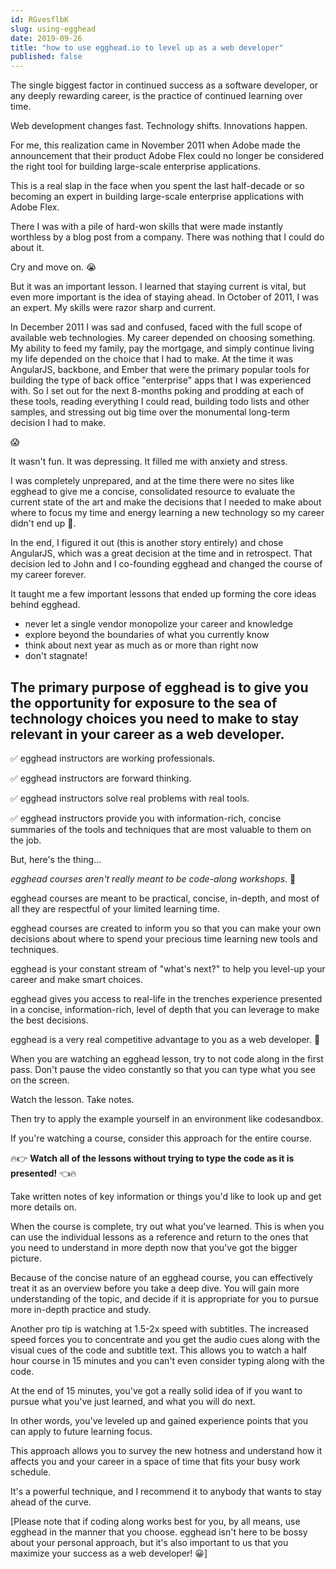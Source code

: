 ```yaml
---
id: RGvesflbK
slug: using-egghead
date: 2019-09-26
title: "how to use egghead.io to level up as a web developer"
published: false
---
```


The single biggest factor in continued success as a software developer, or any deeply rewarding career, is the practice of continued learning over time.

Web development changes fast. Technology shifts. Innovations happen.

For me, this realization came in November 2011 when Adobe made the announcement that their product Adobe Flex could no longer be considered the right tool for building large-scale enterprise applications.

This is a real slap in the face when you spent the last half-decade or so becoming an expert in building large-scale enterprise applications with Adobe Flex.

There I was with a pile of hard-won skills that were made instantly worthless by a blog post from a company. There was nothing that I could do about it.

Cry and move on. 😭

But it was an important lesson. I learned that staying current is vital, but even more important is the idea of staying ahead. In October of 2011, I was an expert. My skills were razor sharp and current.

In December 2011 I was sad and confused, faced with the full scope of available web technologies. My career depended on choosing something. My ability to feed my family, pay the mortgage, and simply continue living my life depended on the choice that I had to make. At the time it was AngularJS, backbone, and Ember that were the primary popular tools for building the type of back office "enterprise" apps that I was experienced with. So I set out for the next 8-months poking and prodding at each of these tools, reading everything I could read, building todo lists and other samples, and stressing out big time over the monumental long-term decision I had to make.

😱

It wasn't fun. It was depressing. It filled me with anxiety and stress.

I was completely unprepared, and at the time there were no sites like egghead to give me a concise, consolidated resource to evaluate the current state of the art and make the decisions that I needed to make about where to focus my time and energy learning a new technology so my career didn't end up 💩.

In the end, I figured it out (this is another story entirely) and chose AngularJS, which was a great decision at the time and in retrospect. That decision led to John and I co-founding egghead and changed the course of my career forever.

It taught me a few important lessons that ended up forming the core ideas behind egghead.

* never let a single vendor monopolize your career and knowledge
* explore beyond the boundaries of what you currently know
* think about next year as much as or more than right now
* don't stagnate! 

## The primary purpose of egghead is to give you the opportunity for exposure to the sea of technology choices you need to make to stay relevant in your career as a web developer.

✅ egghead instructors are working professionals.

✅ egghead instructors are forward thinking.

✅ egghead instructors solve real problems with real tools.

✅ egghead instructors provide you with information-rich, concise summaries of the tools and techniques that are most valuable to them on the job.

But, here's the thing…

*egghead courses aren't really meant to be code-along workshops*. 🤯

egghead courses are meant to be practical, concise, in-depth, and most of all they are respectful of your limited learning time.

egghead courses are created to inform you so that you can make your own decisions about where to spend your precious time learning new tools and techniques.

egghead is your constant stream of "what's next?" to help you level-up your career and make smart choices.

egghead gives you access to real-life in the trenches experience presented in a concise, information-rich, level of depth that you can leverage to make the best decisions.

egghead is a very real competitive advantage to you as a web developer. 🏁

When you are watching an egghead lesson, try to not code along in the first pass. Don't pause the video constantly so that you can type what you see on the screen.

Watch the lesson. Take notes.

Then try to apply the example yourself in an environment like codesandbox.

If you're watching a course, consider this approach for the entire course.

🔥👉 **Watch all of the lessons without trying to type the code as it is presented!** 👈🔥

Take written notes of key information or things you'd like to look up and get more details on.

When the course is complete, try out what you've learned. This is when you can use the individual lessons as a reference and return to the ones that you need to understand in more depth now that you've got the bigger picture.

Because of the concise nature of an egghead course, you can effectively treat it as an overview before you take a deep dive. You will gain more understanding of the topic, and decide if it is appropriate for you to pursue more in-depth practice and study.

Another pro tip is watching at 1.5-2x speed with subtitles. The increased speed forces you to concentrate and you get the audio cues along with the visual cues of the code and subtitle text. This allows you to watch a half hour course in 15 minutes and you can't even consider typing along with the code.

At the end of 15 minutes, you've got a really solid idea of if you want to pursue what you've just learned, and what you will do next.

In other words, you've leveled up and gained experience points that you can apply to future learning focus.

This approach allows you to survey the new hotness and understand how it affects you and your career in a space of time that fits your busy work schedule.

It's a powerful technique, and I recommend it to anybody that wants to stay ahead of the curve.

[Please note that if coding along works best for you, by all means, use egghead in the manner that you choose. egghead isn't here to be bossy about your personal approach, but it's also important to us that you maximize your success as a web developer! 😀]